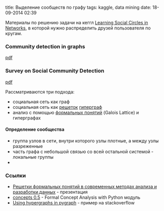 title: Выделение сообществ по графу
tags: kaggle, data mining
date: 18-09-2014 02:39

Материалы по решению задачи на кеггл [[http://www.kaggle.com/c/learning-social-circles|Learning Social Circles in Networks]], в которой нужно распределить друзей пользователя по кругам.

===Community detection in graphs===
[[http://arxiv.org/pdf/0906.0612.pdf|pdf]]



===Survey on Social Community Detection===
[[http://hal.archives-ouvertes.fr/docs/00/80/42/34/PDF/Survey-on-Social-Community-Detection-V2.pdf|pdf]]

Рассматриваются три подхода:
* социальная сеть как граф
* социальная сеть как [[https://ru.wikipedia.org/wiki/%D0%A0%D0%B5%D1%88%D1%91%D1%82%D0%BA%D0%B0_%28%D0%B0%D0%BB%D0%B3%D0%B5%D0%B1%D1%80%D0%B0%29|решеток]] [[https://ru.wikipedia.org/wiki/%D0%93%D0%B8%D0%BF%D0%B5%D1%80%D0%B3%D1%80%D0%B0%D1%84|гиперграф]]
* анализ с помощью [[http://www.machinelearning.ru/wiki/index.php?title=%D0%90%D0%BD%D0%B0%D0%BB%D0%B8%D0%B7_%D1%84%D0%BE%D1%80%D0%BC%D0%B0%D0%BB%D1%8C%D0%BD%D1%8B%D1%85_%D0%BF%D0%BE%D0%BD%D1%8F%D1%82%D0%B8%D0%B9|формальных понятий]] (Galois Lattice) и гиперграфах

====Определение сообщества====
* группа узлов в сети, внутри которого узлы плотные, а между узлы разреженные
* часть графа с небольшой связью со всей остальной системой - локальные группы
* 

===Ссылки===
* [[http://posp.raai.org/data/posp2011/kuznetsov.pdf|Решетки формальных понятий в современных методах анализа и разработки данных]] - презентация
* [[https://pypi.python.org/pypi/concepts/0.5|concepts 0.5]] - Formal Concept Analysis with Python модуль
* [[http://stackoverflow.com/a/10461375|Using hypergraphs in pygraph]] - пример на stackoverflow